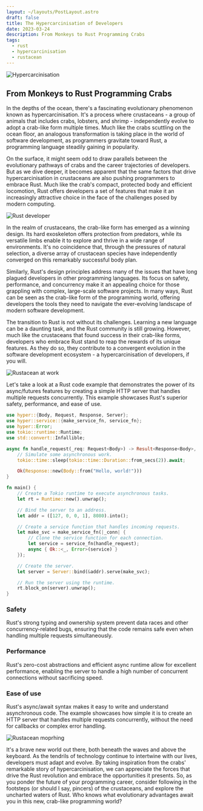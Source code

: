 ```yaml
---
layout: ~/layouts/PostLayout.astro
draft: false
title: The Hypercarcinisation of Developers
date: 2023-03-24
description: From Monkeys to Rust Programming Crabs
tags:
  - rust
  - hypercarcinisation
  - rustacean
---
```

![Hypercarcinisation](/assets/post/hypercarcinisation-into-rustaceans/rustacean2.webp)
  
## From Monkeys to Rust Programming Crabs
In the depths of the ocean, there's a fascinating evolutionary phenomenon known as hypercarcinisation. It's a process where crustaceans - a group of animals that includes crabs, lobsters, and shrimp - independently evolve to adopt a crab-like form multiple times. Much like the crabs scuttling on the ocean floor, an analogous transformation is taking place in the world of software development, as programmers gravitate toward Rust, a programming language steadily gaining in popularity.
  
On the surface, it might seem odd to draw parallels between the evolutionary pathways of crabs and the career trajectories of developers. But as we dive deeper, it becomes apparent that the same factors that drive hypercarcinisation in crustaceans are also pushing programmers to embrace Rust. Much like the crab's compact, protected body and efficient locomotion, Rust offers developers a set of features that make it an increasingly attractive choice in the face of the challenges posed by modern computing.
  
![Rust developer](/assets/post/hypercarcinisation-into-rustaceans/rustacean.webp)
  
In the realm of crustaceans, the crab-like form has emerged as a winning design. Its hard exoskeleton offers protection from predators, while its versatile limbs enable it to explore and thrive in a wide range of environments. It's no coincidence that, through the pressures of natural selection, a diverse array of crustacean species have independently converged on this remarkably successful body plan.
  
Similarly, Rust's design principles address many of the issues that have long plagued developers in other programming languages. Its focus on safety, performance, and concurrency make it an appealing choice for those grappling with complex, large-scale software projects. In many ways, Rust can be seen as the crab-like form of the programming world, offering developers the tools they need to navigate the ever-evolving landscape of modern software development.
  
The transition to Rust is not without its challenges. Learning a new language can be a daunting task, and the Rust community is still growing. However, much like the crustaceans that found success in their crab-like forms, developers who embrace Rust stand to reap the rewards of its unique features. As they do so, they contribute to a convergent evolution in the software development ecosystem - a hypercarcinisation of developers, if you will.
  
![Rustacean at work](/assets/post/hypercarcinisation-into-rustaceans/rustacean4.webp)
  
Let's take a look at a Rust code example that demonstrates the power of its async/futures features by creating a simple HTTP server that handles multiple requests concurrently. This example showcases Rust's superior safety, performance, and ease of use.  
```rust
use hyper::{Body, Request, Response, Server};
use hyper::service::{make_service_fn, service_fn};
use hyper::Error;
use tokio::runtime::Runtime;
use std::convert::Infallible;

async fn handle_request(_req: Request<Body>) -> Result<Response<Body>, Infallible> {
    // Simulate some asynchronous work.
    tokio::time::sleep(tokio::time::Duration::from_secs(2)).await;

    Ok(Response::new(Body::from("Hello, world!")))
}

fn main() {
    // Create a Tokio runtime to execute asynchronous tasks.
    let rt = Runtime::new().unwrap();

    // Bind the server to an address.
    let addr = ([127, 0, 0, 1], 8080).into();

    // Create a service function that handles incoming requests.
    let make_svc = make_service_fn(|_conn| {
        // Clone the service function for each connection.
        let service = service_fn(handle_request);
        async { Ok::<_, Error>(service) }
    });

    // Create the server.
    let server = Server::bind(&addr).serve(make_svc);

    // Run the server using the runtime.
    rt.block_on(server).unwrap();
}
```
### Safety
Rust's strong typing and ownership system prevent data races and other concurrency-related bugs, ensuring that the code remains safe even when handling multiple requests simultaneously.  
### Performance
Rust's zero-cost abstractions and efficient async runtime allow for excellent performance, enabling the server to handle a high number of concurrent connections without sacrificing speed.  
### Ease of use
Rust's async/await syntax makes it easy to write and understand asynchronous code. The example showcases how simple it is to create an HTTP server that handles multiple requests concurrently, without the need for callbacks or complex error handling.  
  
![Rustacean moprhing](/assets/post/hypercarcinisation-into-rustaceans/rustacean3.webp)
  
It's a brave new world out there, both beneath the waves and above the keyboard. As the tendrils of technology continue to intertwine with our lives, developers must adapt and evolve. By taking inspiration from the crabs' remarkable story of hypercarcinisation, we can appreciate the forces that drive the Rust revolution and embrace the opportunities it presents. So, as you ponder the future of your programming career, consider following in the footsteps (or should I say, pincers) of the crustaceans, and explore the uncharted waters of Rust. Who knows what evolutionary advantages await you in this new, crab-like programming world?
